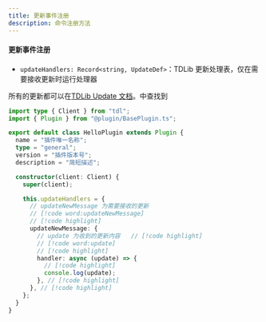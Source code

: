 ```yaml
---
title: 更新事件注册
description: 命令注册方法
---
```


#### 更新事件注册

- `updateHandlers: Record<string, UpdateDef>`：TDLib 更新处理表，仅在需要接收更新时运行处理器

所有的更新都可以在[TDLib Update 文档](https://core.telegram.org/tdlib/docs/classtd_1_1td__api_1_1_update.html)。中查找到

```ts
import type { Client } from "tdl";
import { Plugin } from "@plugin/BasePlugin.ts";

export default class HelloPlugin extends Plugin {
  name = "插件唯一名称";
  type = "general";
  version = "插件版本号";
  description = "简短描述";

  constructor(client: Client) {
    super(client);

    this.updateHandlers = {
      // updateNewMessage 为需要接收的更新
      // [!code word:updateNewMessage]
      // [!code highlight]
      updateNewMessage: {
        // update 为收到的更新内容   // [!code highlight]
        // [!code word:update]
        // [!code highlight]
        handler: async (update) => {
          // [!code highlight]
          console.log(update);
        }, // [!code highlight]
      }, // [!code highlight]
    };
  }
}
```
